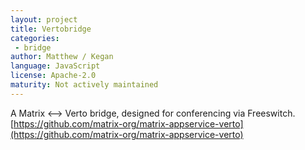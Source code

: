 ```yaml
---
layout: project
title: Vertobridge
categories:
 - bridge
author: Matthew / Kegan
language: JavaScript
license: Apache-2.0
maturity: Not actively maintained
---
```


A Matrix <--> Verto bridge, designed for conferencing via Freeswitch. [https://github.com/matrix-org/matrix-appservice-verto](https://github.com/matrix-org/matrix-appservice-verto)
